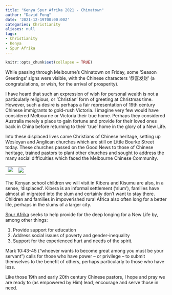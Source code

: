 ```yaml
---
title: "Kenya Spur Afrika 2021 - Chinatown"
author: "David Fong"
date: '2021-12-19T00:00:00Z'
categories: Christianity
aliases: null
tags:
- Christianity
- Kenya
- Spur Afrika
---
```


```r
knitr::opts_chunk$set(collapse = TRUE)
```

While passing through Melbourne’s Chinatown on Friday, some ‘Season Greetings’ signs were visible, with the Chinese characters ‘恭喜发财’ (a congratulations, or wish, for the arrival of prosperity).

I have heard that such an expression of wish for personal wealth is not a particularly religious, or ‘Christian’ form of greeting at Christmas time. However, such a desire is perhaps a fair representation of 19th century Chinese immigrants to gold-rush Victoria. I imagine very few would have considered Melbourne or Victoria their true home. Perhaps they considered Australia merely a place to gain fortune and provide for their loved ones back in China before returning to their ‘true’ home in the glory of a New Life.

Into these displaced lives came Christians of Chinese heritage, setting up Wesleyan and Anglican churches which are still on Little Bourke Street today. These churches passed on the Good News to those of Chinese heritage, trained pastors to plant other churches and sought to address the many social difficulties which faced the Melbourne Chinese Community.

|                                                    |                                                  |
| -------------------------------------------------- | ------------------------------------------------- |
| ![️](/images/20211219_Chinatown_Kenya_Church2.jpg)  | ![](/images/20211219_Chinatown_Kenya_Church1.jpg)  |

The Kenyan school children we will visit in Kibera and Kisumu are also, in a sense, ‘displaced’. Kibera is an informal settlement (‘slum’), families have almost all migrated into the slum and certainly don’t want to stay there. Children and families in impoverished rural Africa also often long for a better life, perhaps in the slums of a larger city.

[Spur Afrika](https://spurafrika.org/) seeks to help provide for the deep longing for a New Life by, among other things:

1. Provide support for education
2. Address social issues of poverty and gender-inequality
3. Support for the experienced hurt and needs of the spirit.

Mark 10:43-45 (“whoever wants to become great among you must be your servant”) calls for those who have power – or privilege – to submit themselves to the benefit of others, perhaps particularly to those who have less.

Like those 19th and early 20th century Chinese pastors, I hope and pray we are ready to (as empowered by Him) lead, encourage and serve those in need.
